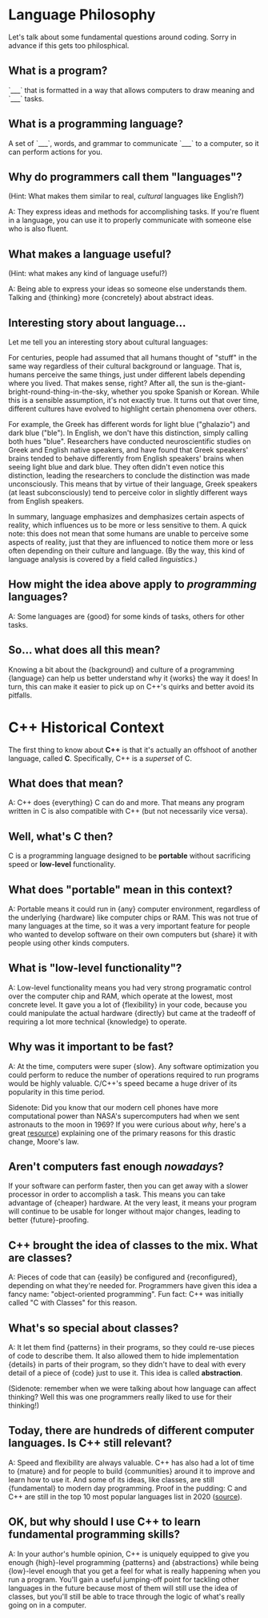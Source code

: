 
# Language Philosophy

Let's talk about some fundamental questions around coding. Sorry
in advance if this gets too philosphical.

## What is a program?

<BlankComp>
  `___` that is formatted in a way that allows computers to draw meaning and
  `___` tasks.
</BlankComp>

## What is a programming language?

<BlankComp>
  A set of `___`, words, and grammar to communicate `___` to a computer, so it
  can perform actions for you.
</BlankComp>

## Why do programmers call them "languages"?

(Hint: What makes them similar to real, _cultural_ languages like English?)

A: They express ideas and methods for accomplishing tasks. If
you're fluent in a language, you can use it to properly
communicate with someone else who is also fluent.

## What makes a language useful?

(Hint: what makes any kind of language useful?)

A: Being able to express your ideas so someone else understands
them. Talking and {thinking} more {concretely} about abstract ideas.

## Interesting story about language...

Let me tell you an interesting story about cultural languages:

For centuries, people had assumed that all humans thought of
"stuff" in the same way regardless of their cultural background
or language. That is, humans perceive the same things, just
under different labels depending where you lived. That makes
sense, right? After all, the sun is
the-giant-bright-round-thing-in-the-sky, whether you spoke
Spanish or Korean. While this is a sensible assumption, it's not
exactly true. It turns out that over time, different cultures
have evolved to highlight certain phenomena over others.

For example, the Greek has different words for light blue ("ghalazio") and dark
blue ("ble"). In English, we don't have this distinction, simply calling both
hues "blue". Researchers have conducted neuroscientific studies on Greek and
English native speakers, and have found that Greek speakers' brains tended to
behave differently from English speakers' brains when seeing light blue and dark
blue. They often didn't even notice this distinction, leading the researchers to
conclude the distinction was made unconsciously. This means that by virtue of
their language, Greek speakers (at least subconsciously) tend to perceive color
in slightly different ways from English speakers.

In summary, language emphasizes and demphasizes certain aspects of reality,
which influences us to be more or less sensitive to them. A quick note: this
does not mean that some humans are unable to perceive some aspects of reality,
just that they are influenced to notice them more or less often depending on
their culture and language. (By the way, this kind of language analysis is
covered by a field called _linguistics_.)

## How might the idea above apply to _programming_ languages?

A: Some languages are {good} for some kinds of tasks, others for
other tasks.

## So... what does all this mean?

Knowing a bit about the {background} and culture of a programming {language}
can help us better understand why it {works} the way it does! In turn, this
can make it easier to pick up on C++'s quirks and better avoid its pitfalls.

# C++ Historical Context

The first thing to know about **C++** is that it's actually an
offshoot of another language, called **C**. Specifically, C++ is a _superset_ of C.

## What does that mean?

A: C++ does {everything} C can do and more. That means any program written in C is also
compatible with C++ (but not necessarily vice versa).

## Well, what's C then?

C is a programming language designed to be **portable**
without sacrificing speed or **low-level** functionality.

## What does "portable" mean in this context?

A: Portable means it could run in {any} computer environment,
regardless of the underlying {hardware} like computer chips or
RAM. This was not true of many languages at the time, so it was
a very important feature for people who wanted to develop
software on their own computers but {share} it with people using
other kinds computers.

## What is "low-level functionality"?

A: Low-level functionality means you had very strong programatic control
over the computer chip and RAM, which operate at the lowest, most concrete level.
It gave you a lot of {flexibility} in your code, because you could manipulate
the actual hardware {directly} but came at the tradeoff of requiring a
lot more technical {knowledge} to operate.

## Why was it important to be fast?

A: At the time, computers were super {slow}. Any software optimization you could
perform to reduce the number of operations required to run programs would be highly valuable.
C/C++'s speed became a huge driver of its popularity in this time period.

Sidenote: Did you know that our modern cell phones have more computational power
than NASA's supercomputers had when we sent astronauts to the moon in 1969?
If you were curious about _why_, here's a great
[resource](https://www.extremetech.com/extreme/210872-extremetech-explains-what-is-moores-law))
explaining one of the primary reasons for this drastic change, Moore's law.

## Aren't computers fast enough _nowadays_?

If your software can perform faster, then you can get away
with a slower processor in order to accomplish a task.
This means you can take advantage of {cheaper} hardware.
At the very least, it means your program will continue to be usable for
longer without major changes, leading to better {future}-proofing.

## C++ brought the idea of **classes** to the mix. What are classes?

A: Pieces of code that can {easily} be configured and
{reconfigured}, depending on what they're needed for. Programmers
have given this idea a fancy name: "object-oriented
programming". Fun fact: C++ was initially called "C with Classes" for this reason.

## What's so special about classes?

A: It let them find {patterns} in their programs, so they could
re-use pieces of code to describe them. It also allowed them to
hide implementation {details} in parts of their program, so they
didn't have to deal with every detail of a piece of {code} just to
use it. This idea is called **abstraction**.

(Sidenote: remember when we were talking about how language can affect
thinking? Well this was one programmers really liked to use for
their thinking!)

## Today, there are hundreds of different computer languages. Is C++ still relevant?

A: Speed and flexibility are always valuable. C++ has also had a
lot of time to {mature} and for people to build {communities} around
it to improve and learn how to use it. And some of its ideas, like classes,
are still {fundamental} to modern day programming. Proof in the pudding:
C and C++ are still in the top 10 most popular languages list in 2020
([source](https://www.cleveroad.com/blog/programming-languages-ranking)).

## OK, but why should I use C++ to learn fundamental programming skills?

A: In your author's humble opinion, C++ is uniquely equipped to
give you enough {high}-level programming {patterns} and {abstractions}
while being {low}-level enough that you get a feel for what is
really happening when you run a program. You'll gain a useful
jumping-off point for tackling other languages in the future
because most of them will still use the idea of classes, but
you'll still be able to trace through the logic of what's really
going on in a computer.
